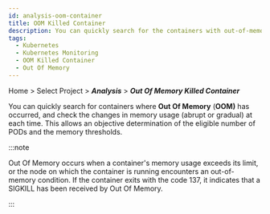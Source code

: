```yaml
---
id: analysis-oom-container
title: OOM Killed Container
description: You can quickly search for the containers with out-of-memory (OOM) and check the changes in memory usage at each time.
tags:
  - Kubernetes
  - Kubernetes Monitoring
  - OOM Killed Container
  - Out Of Memory
---
```


Home > Select Project > **_Analysis_** > **_Out Of Memory Killed Container_**

<ImgLang img='whatap_kubernetes_analysis_oom_container_1.png' desc='Out Of Memory Killed Container' />

You can quickly search for containers where **Out Of Memory** (**OOM)** has occurred, and check the changes in memory usage (abrupt or gradual) at each time. This allows an objective determination of the eligible number of PODs and the memory thresholds.

:::note

Out Of Memory occurs when a container's memory usage exceeds its limit, or the node on which the container is running encounters an out-of-memory condition. If the container exits with the code 137, it indicates that a SIGKILL has been received by Out Of Memory.

:::
